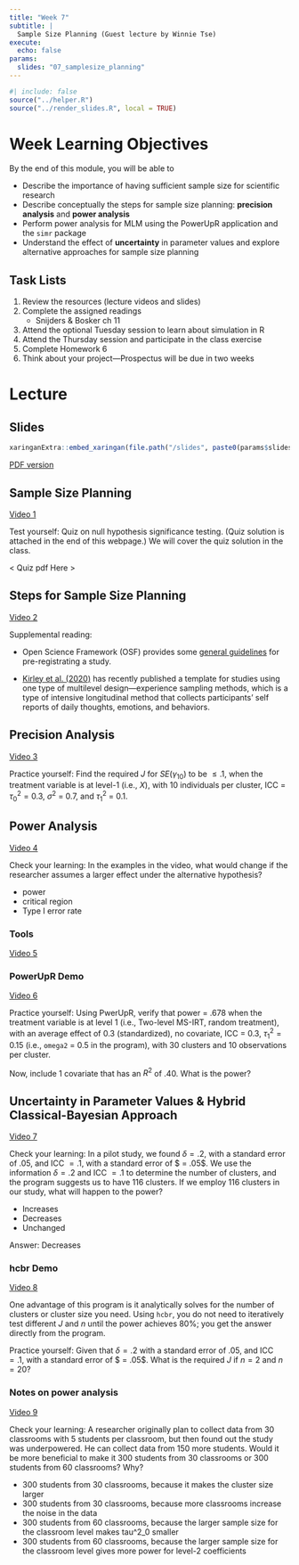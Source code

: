 ```yaml
---
title: "Week 7"
subtitle: |
  Sample Size Planning (Guest lecture by Winnie Tse)
execute:
  echo: false
params:
  slides: "07_samplesize_planning"
---
```


```r
#| include: false
source("../helper.R")
source("../render_slides.R", local = TRUE)
```

# Week Learning Objectives

By the end of this module, you will be able to 

- Describe the importance of having sufficient sample size for scientific research
- Describe conceptually the steps for sample size planning: **precision analysis** and **power analysis**
- Perform power analysis for MLM using the PowerUpR application and the `simr` package
- Understand the effect of **uncertainty** in parameter values and explore alternative approaches for sample size planning

## Task Lists

1. Review the resources (lecture videos and slides)
2. Complete the assigned readings
    * Snijders & Bosker ch 11
3. Attend the optional Tuesday session to learn about simulation in R
4. Attend the Thursday session and participate in the class exercise
4. Complete Homework 6
5. Think about your project---Prospectus will be due in two weeks

# Lecture

## Slides

```r
xaringanExtra::embed_xaringan(file.path("/slides", paste0(params$slides, ".html")))
```

[PDF version](`r file.path("/slides", paste0(params$slides, ".pdf"))`){target="_blank"}

::: {.panel-tabset}

## Sample Size Planning

[Video 1](https://youtu.be/X_4D-G6lRLI)

Test yourself: Quiz on null hypothesis significance testing. (Quiz solution is attached in the end of this webpage.) We will cover the quiz solution in the class. 

< Quiz pdf Here >


## Steps for Sample Size Planning

[Video 2](https://youtu.be/Ui7A0SzPQXk)


Supplemental reading: 

* Open Science Framework (OSF) provides some [general guidelines](https://help.osf.io/hc/en-us/articles/360021390833-Preregistration) for pre-registrating a study. 

* [Kirley et al. (2020)](https://lirias.kuleuven.be/retrieve/572678) has recently published a template for studies using one type of multilevel design---experience sampling methods, which is a type of intensive longitudinal method that collects participants' self reports of daily thoughts, emotions, and behaviors. 


## Precision Analysis

[Video 3](https://youtu.be/E4yiRuAWuCk)

Practice yourself: Find the required $J$ for $SE(\gamma_{10})$ to be $\leq .1$, when the treatment variable is at level-1 (i.e., $X$), with 10 individuals per cluster, ICC = $\tau^2_0 = 0.3$, $\sigma^2$ = 0.7, and $\tau^2_1$ = 0.1.


## Power Analysis

[Video 4](https://youtu.be/7nYrIV5nbDs)

Check your learning: In the examples in the video, what would change if the researcher assumes a larger effect under the alternative hypothesis?

* power
* critical region
* Type I error rate

### Tools

[Video 5](https://youtu.be/clV_vBac6cM)

### PowerUpR Demo

[Video 6](https://youtu.be/d9dB9m6wptM)

Practice yourself: Using PwerUpR, verify that power = .678 when the treatment variable is at level 1 (i.e., Two-level MS-IRT, random treatment), with an average effect of 0.3 (standardized), no covariate, ICC = 0.3, $\tau^2_1 = 0.15$ (i.e., `omega2` = 0.5 in the program), with 30 clusters and 10 observations per cluster.

Now, include 1 covariate that has an $R^2$ of .40. What is the power?

## Uncertainty in Parameter Values & Hybrid Classical-Bayesian Approach

[Video 7](https://youtu.be/1quPtSGwuDY)

Check your learning: In a pilot study, we found $\delta = .2$, with a standard error of $.05$, and ICC $= .1$, with a standard error of $ = .05$. We use the information $\delta = .2$ and ICC $= .1$ to determine the number of clusters, and the program suggests us to have 116 clusters. If we employ 116 clusters in our study, what will happen to the power?

* Increases
* Decreases
* Unchanged

Answer: Decreases

### hcbr Demo

[Video 8](https://youtu.be/wBeANvhvmts)

One advantage of this program is it analytically solves for the number of clusters or cluster size you need. Using `hcbr`, you do not need to iteratively test different $J$ and $n$ until the power achieves 80%; you get the answer directly from the program. 

Practice yourself: Given that $\delta = .2$ with a standard error of $.05$, and ICC $= .1$, with a standard error of $ = .05$. What is the required $J$ if $n = 2$ and $n = 20$? 

### Notes on power analysis

[Video 9](https://youtu.be/n73ZFKKlUQw)

Check your learning: A researcher originally plan to collect data from 30 classrooms with 5 students per classroom, but then found out the study was underpowered. He can collect data from 150 more students. Would it be more beneficial to make it 300 students from 30 classrooms or 300 students from 60 classrooms? Why?

* 300 students from 30 classrooms, because it makes the cluster size larger
* 300 students from 30 classrooms, because more classrooms increase the noise in the data
* 300 students from 60 classrooms, because the larger sample size for the classroom level makes tau^2_0 smaller
* 300 students from 60 classrooms, because the larger sample size for the classroom level gives more power for level-2 coefficients

:::